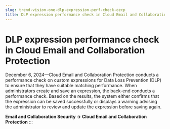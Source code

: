 ```yaml
---
slug: trend-vision-one-dlp-expression-perf-check-cecp
title: DLP expression performance check in Cloud Email and Collaboration Protection
---
```

# DLP expression performance check in Cloud Email and Collaboration Protection

December 6, 2024—Cloud Email and Collaboration Protection conducts a performance check on custom expressions for Data Loss Prevention (DLP) to ensure that they have suitable matching performance. When administrators create and save an expression, the back-end conducts a performance check. Based on the results, the system either confirms that the expression can be saved successfully or displays a warning advising the administrator to review and update the expression before saving again.

**Email and Collaboration Security → Cloud Email and Collaboration Protection**
:::
